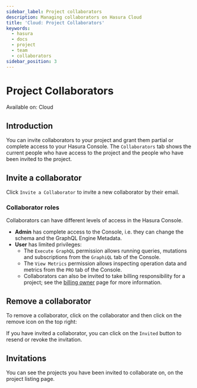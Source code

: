 ```yaml
---
sidebar_label: Project collaborators
description: Managing collaborators on Hasura Cloud
title: 'Cloud: Project Collaborators'
keywords:
  - hasura
  - docs
  - project
  - team
  - collaborators
sidebar_position: 3
---
```



# Project Collaborators

<div className="badge badge--primary heading-badge">Available on: Cloud</div>

## Introduction

You can invite collaborators to your project and grant them partial or complete access to your Hasura Console. The
`Collaborators` tab shows the current people who have access to the project and the people who have been invited to the
project.

## Invite a collaborator

Click `Invite a Collaborator` to invite a new collaborator by their email.

<Thumbnail src="/img/projects/collaborators-view.png" alt="Collaborators tab" width="1146px" />

### Collaborator roles

Collaborators can have different levels of access in the Hasura Console.

- **Admin** has complete access to the Console, i.e. they can change the schema and the GraphQL Engine Metadata.
- **User** has limited privileges:
  - The `Execute GraphQL` permission allows running queries, mutations and subscriptions from the `GraphiQL` tab of the
    Console.
  - The `View Metrics` permission allows inspecting operation data and metrics from the `PRO` tab of the Console.
  - Collaborators can also be invited to take billing responsibility for a project; see the
    [billing owner](/account-management/billing/billing-owner.mdx) page for more information.

<Thumbnail src="/img/projects/add-collaborator.png" alt="Add collaborator" width="450px" />

## Remove a collaborator

To remove a collaborator, click on the collaborator and then click on the remove icon on the top right:

<Thumbnail src="/img/projects/remove-collaborator.png" alt="Remove collaborator" width="450px" />

If you have invited a collaborator, you can click on the `Invited` button to resend or revoke the invitation.

<Thumbnail
  src="/img/projects/revoke-collaboration-invitation.png"
  alt="Revoke collaboration invitation"
  width="1000px"
/>

## Invitations

You can see the projects you have been invited to collaborate on, on the project listing page.

<Thumbnail
  src="/img/projects/project-collaboration-invitation.png"
  alt="Projects invited to collaborate"
  width="1146px"
/>
